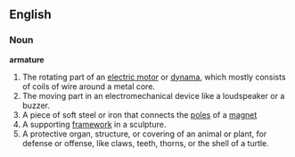 ==English==
===Noun===
'''armature''' 
# The rotating part of an [[electric motor]] or [[dynama]], which mostly consists of coils of wire around a metal core.
# The moving part in an electromechanical device like a loudspeaker or a buzzer.
# A piece of soft steel or iron that connects the [[pole]]s of a [[magnet]]
# A supporting [[framework]] in a sculpture.
# A protective organ, structure, or covering of an animal or plant, for defense or offense, like claws, teeth, thorns, or the shell of a turtle.